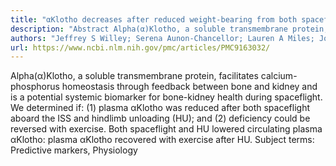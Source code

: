 ```yaml
---
title: "αKlotho decreases after reduced weight-bearing from both spaceflight and hindlimb unloading"
description: "Abstract Alpha(α)Klotho, a soluble transmembrane protein, facilitates calcium-phosphorus homeostasis through feedback between bone and kidney and is a potential systemic biomarker for bone-kidney heal..."
authors: "Jeffrey S Willey; Serena Aunon-Chancellor; Lauren A Miles; Joseph E Moore; Xiao W Mao; Robert W Wallace; Matthew C Foy"
url: https://www.ncbi.nlm.nih.gov/pmc/articles/PMC9163032/
---
```


Alpha(α)Klotho, a soluble transmembrane protein, facilitates calcium-phosphorus homeostasis through feedback between bone and kidney and is a potential systemic biomarker for bone-kidney health during spaceflight. We determined if: (1) plasma αKlotho was reduced after both spaceflight aboard the ISS and hindlimb unloading (HU); and (2) deficiency could be reversed with exercise. Both spaceflight and HU lowered circulating plasma αKlotho: plasma αKlotho recovered with exercise after HU. Subject terms: Predictive markers, Physiology

